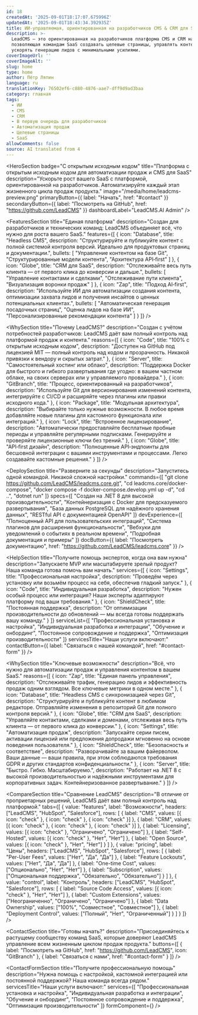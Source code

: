 ```yaml
---
id: 18
createdAt: '2025-09-01T18:17:07.675996Z'
updatedAt: '2025-09-01T18:43:34.392935Z'
title: ИИ-управляемая, ориентированная на разработчиков CMS & CRM для SaaS
description: >-
  LeadCMS — это ориентированная на разработчиков платформа CMS и CRM на базе ИИ,
  позволяющая командам SaaS создавать целевые страницы, управлять контентом и
  ускорять генерацию лидов с минимальными усилиями.
coverImageUrl: ''
coverImageAlt: ''
slug: home
type: home
author: Пётр Ляпин
language: ru
translationKey: 76502ef6-c880-4876-aae7-dff9d9ad3baa
category: главная
tags:
  - ИИ
  - CMS
  - CRM
  - В первую очередь для разработчиков
  - Автоматизация продаж
  - Целевые страницы
  - SaaS
allowComments: false
source: AI translated from 4
---
```


<HeroSection
  badge="С открытым исходным кодом"
  title="Платформа с открытым исходным кодом для автоматизации продаж и CMS для SaaS"
  description="Ускорьте рост вашего SaaS с платформой, ориентированной на разработчиков. Автоматизируйте каждый этап жизненного цикла продаж продукта."
  image="/media/home/leadcms-preview.png"
  primaryButton={{ label: "Начать", href: "#contact" }}
  secondaryButton={{ label: "Посмотреть на GitHub", href: "https://github.com/LeadCMS" }}
  dashboardLabel="LeadCMS.AI Admin"
/>

<FeaturesSection
  title="Единая платформа"
  description="Создан для разработчиков и технических команд: LeadCMS объединяет всё, что нужно для роста вашего SaaS."
  features={[
    {
      icon: "Database",
      title: "Headless CMS",
      description: "Структурируйте и публикуйте контент с полной системой контроля версий. Идеально для продуктовых страниц и документации.",
      bullets: [
        "Управление контентом на базе Git",
        "Структурированные модели контента",
        "Архитектура API‑first"
      ]
    },
    {
      icon: "Globe",
      title: "CRM для SaaS",
      description: "Отслеживайте весь путь клиента — от первого клика до конверсии и дальше.",
      bullets: [
        "Управление контактами и сделками",
        "Отслеживание пути клиента",
        "Визуализация воронки продаж"
      ]
    },
    {
      icon: "Zap",
      title: "Подход AI‑first",
      description: "Используйте ИИ для автоматизации создания контента, оптимизации захвата лидов и получения инсайтов о ценных потенциальных клиентах.",
      bullets: [
        "Автоматическая генерация посадочных страниц",
        "Оценка лидов на базе ИИ",
        "Персонализированные рекомендации контента"
      ]
    }
  ]}
/>

<WhySection
  title="Почему LeadCMS?"
  description="Создан с учётом потребностей разработчиков: LeadCMS даёт вам полный контроль над платформой продаж и контента."
  reasons={[
    {
      icon: "Code",
      title: "100% с открытым исходным кодом",
      description: "Доступен на GitHub под лицензией MIT — полный контроль над кодом и прозрачность. Никакой привязки к вендору и скрытых затрат."
    },
    {
      icon: "Server",
      title: "Самостоятельный хостинг или облако",
      description: "Поддержка Docker для быстрого и гибкого развертывания где угодно: в вашем частном облаке, на своих серверах или у управляемого провайдера."
    },
    {
      icon: "GitBranch",
      title: "Процесс, ориентированный на разработчиков",
      description: "Используйте Git для версионирования изменений контента, интегрируйте с CI/CD и расширяйте через плагины или правки исходного кода."
    },
    {
      icon: "Package",
      title: "Модульная архитектура",
      description: "Выбирайте только нужные возможности. В любое время добавляйте новые плагины для кастомного функционала или интеграций."
    },
    {
      icon: "Lock",
      title: "Встроенное лицензирование",
      description: "Автоматически предоставляйте бесплатные пробные периоды и управляйте регулярными подписками. Генерируйте и проверяйте лицензионные ключи без трений."
    },
    {
      icon: "Globe",
      title: "API‑first дизайн",
      description: "Полноценные API‑эндпоинты для бесшовной интеграции с вашими инструментами и процессами. Легко создавайте кастомные решения."
    }
  ]}
/>

<DeploySection
  title="Разверните за секунды"
  description="Запуститесь одной командой. Никакой сложной настройки."
  commands={[
    "git clone https://github.com/LeadCMS/leadcms.core.git",
    "cd leadcms.core/docker-compose",
    "docker compose -f docker-compose.develop.yml up -d",
    "cd ..",
    "dotnet run"
  ]}
  specs={[
    "Создан на .NET 8 для высокой производительности",
    "Контейнеризация с Docker для предсказуемого развертывания",
    "База данных PostgreSQL для надёжного хранения данных",
    "RESTful API с документацией OpenAPI"
  ]}
  devExperience={[
    "Полноценный API для пользовательских интеграций",
    "Система плагинов для расширения функциональности",
    "Вебхуки для уведомлений о событиях в реальном времени",
    "Подробная документация и примеры"
  ]}
  docButton={{ label: "Посмотреть документацию", href: "https://github.com/LeadCMS/leadcms.core" }}
/>

<HelpSection
  title="Получите помощь экспертов, когда она вам нужна"
  description="Запускаете MVP или масштабируете зрелый продукт? Наша команда готова помочь вам начать."
  services={[
    {
      icon: "Settings",
      title: "Профессиональная настройка",
      description: "Проведём через установку или возьмём процесс на себя, обеспечив гладкий запуск."
    },
    {
      icon: "Code",
      title: "Индивидуальная разработка",
      description: "Нужен особый процесс или интеграция? Наши эксперты адаптируют платформу под ваши требования."
    },
    {
      icon: "ShieldCheck",
      title: "Постоянная поддержка",
      description: "От оптимизации производительности до обновлений — мы всегда готовы поддержать вашу команду."
    }
  ]}
  serviceList={[
    "Профессиональная установка и настройка",
    "Индивидуальная разработка и интеграции",
    "Обучение и онбординг",
    "Постоянное сопровождение и поддержка",
    "Оптимизация производительности"
  ]}
  servicesTitle="Наши услуги включают:"
  contactButton={{ label: "Связаться с нашей командой", href: "#contact-form" }}
/>

<WhySection
  title="Ключевые возможности"
  description="Всё, что нужно для автоматизации продаж и управления контентом в вашем SaaS."
  reasons={[
    {
      icon: "Zap",
      title: "Единая панель управления",
      description: "Отслеживайте трафик, генерацию лидов и эффективность продаж одним взглядом. Все ключевые метрики в одном месте."
    },
    {
      icon: "Database",
      title: "Headless CMS с синхронизацией через Git",
      description: "Структурируйте и публикуйте контент в любимом редакторе. Отправляйте изменения в репозиторий Git для полного контроля версий."
    },
    {
      icon: "Globe",
      title: "CRM для SaaS",
      description: "Управляйте контактами, сделками и доменами, отслеживая весь путь клиента — от первого клика до конверсии."
    },
    {
      icon: "Settings",
      title: "Автоматизация продаж",
      description: "Запускайте серии писем, активации лицензий или предложения допродажи мгновенно на основе поведения пользователя."
    },
    {
      icon: "ShieldCheck",
      title: "Безопасность и соответствие",
      description: "Разворачивайте за вашим файерволом. Ваши данные — ваши правила, при этом соблюдаются требования GDPR и других стандартов конфиденциальности."
    },
    {
      icon: "Server",
      title: "Быстро. Гибко. Масштабируемо.",
      description: "Работает на .NET 8 с высокой производительностью и надёжными инструментами для корпоративных задач. Контейнеризованное развертывание."
    }
  ]}
/>

<CompareSection
  title="Сравнение LeadCMS"
  description="В отличие от проприетарных решений, LeadCMS даёт вам полный контроль над платформой."
  tabs={[
    {
      value: "features",
      label: "Возможности",
      headers: ["LeadCMS", "HubSpot", "Salesforce"],
      rows: [
        { label: "CMS", values: [{ icon: "check" }, { icon: "check" }, { icon: "check" }] },
        { label: "CRM", values: [{ icon: "check" }, { icon: "check" }, { icon: "check" }] },
        { label: "Licensing", values: [{ icon: "check" }, "Ограничено", "Ограничено"] },
        { label: "Self-Hosted", values: [{ icon: "check" }, "Нет", "Нет"] },
        { label: "Open Source", values: [{ icon: "check" }, "Нет", "Нет"] }
      ]
    },
    {
      value: "pricing",
      label: "Цены",
      headers: ["LeadCMS", "HubSpot", "Salesforce"],
      rows: [
        { label: "Per-User Fees", values: ["Нет", "Да", "Да"] },
        { label: "Feature Lockouts", values: ["Нет", "Да", "Да"] },
        { label: "One-time Cost", values: ["Опционально", "Нет", "Нет"] },
        { label: "Subscription", values: ["Опциональная поддержка", "Обязательно", "Обязательно"] }
      ]
    },
    {
      value: "control",
      label: "Контроль",
      headers: ["LeadCMS", "HubSpot", "Salesforce"],
      rows: [
        { label: "Source Code Access", values: [{ icon: "check" }, "Нет", "Нет"] },
        { label: "Custom Extensions", values: ["Неограниченно", "Ограничено", "Ограничено"] },
        { label: "Data Ownership", values: ["100%", "Совместное", "Совместное"] },
        { label: "Deployment Control", values: ["Полный", "Нет", "Ограниченный"] }
      ]
    }
  ]}
/>

<ContactSection
  title="Готовы начать?"
  description="Присоединяйтесь к растущему сообществу команд SaaS, которые доверяют LeadCMS управление всем жизненным циклом продаж продукта."
  buttons={[
    { label: "Посмотреть на GitHub", href: "https://github.com/LeadCMS", icon: "GitBranch" },
    { label: "Связаться с нами", href: "#contact-form" }
  ]}
/>

<ContactFormSection
  title="Получите профессиональную помощь"
  description="Нужна помощь с настройкой, кастомной интеграцией или постоянной поддержкой? Наша команда всегда рядом."
  servicesTitle="Наши услуги включают:"
  services={[
    "Профессиональная установка и настройка",
    "Индивидуальная разработка и интеграции",
    "Обучение и онбординг",
    "Постоянное сопровождение и поддержка",
    "Оптимизация производительности"
  ]}
  formComponent={<ContactUs />}
/>
